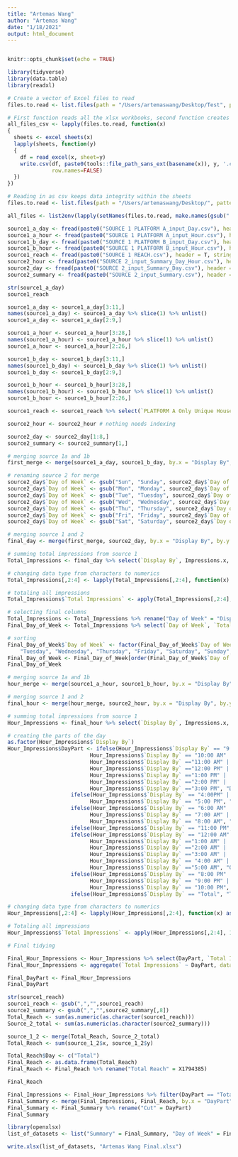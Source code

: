 ```yaml
---
title: "Artemas Wang"
author: "Artemas Wang"
date: "1/18/2021"
output: html_document
---
```


```r
```

```r
knitr::opts_chunk$set(echo = TRUE)
```

```r
library(tidyverse)
library(data.table)
library(readxl)
```

```r

# Create a vector of Excel files to read
files.to.read <- list.files(path = "/Users/artemaswang/Desktop/Test", pattern="xlsx", full.names = TRUE)

# First function reads all the xlsx workbooks, second function creates sheets from all workbooks.
all_files_csv <- lapply(files.to.read, function(x)
{
  sheets <- excel_sheets(x)
  lapply(sheets, function(y)
  {
    df = read_excel(x, sheet=y)
    write.csv(df, paste0(tools::file_path_sans_ext(basename(x)), y, '.csv'),
              row.names=FALSE)
  })
})

# Reading in as csv keeps data integrity within the sheets
files.to.read <- list.files(path = "/Users/artemaswang/Desktop/", pattern="csv", full.names = TRUE)

all_files <- list2env(lapply(setNames(files.to.read, make.names(gsub(".csv", "", files.to.read))), read.csv), envir = .GlobalEnv)
```


```r
source1_a_day <- fread(paste0("SOURCE 1 PLATFORM A_input_Day.csv"), header = T, stringsAsFactors = F, data.table = T)
source1_a_hour <- fread(paste0("SOURCE 1 PLATFORM A_input_Hour.csv"), header = T, stringsAsFactors = F, data.table = T)
source1_b_day <- fread(paste0("SOURCE 1 PLATFORM B_input_Day.csv"), header = T, stringsAsFactors = F, data.table = T)
source1_b_hour <- fread(paste0("SOURCE 1 PLATFORM B_input_Hour.csv"), header = T, stringsAsFactors = F, data.table = T)
source1_reach <- fread(paste0("SOURCE 1 REACH.csv"), header = T, stringsAsFactors = F, data.table = T)
source2_hour <- fread(paste0("SOURCE 2_input_Summary_Day_Hour.csv"), header = T, stringsAsFactors = F, data.table = T)
source2_day <- fread(paste0("SOURCE 2_input_Summary_Day.csv"), header = T, stringsAsFactors = F, data.table = T)
source2_summary <- fread(paste0("SOURCE 2_input_Summary.csv"), header = T, stringsAsFactors = F, data.table = T)
```

```r
str(source1_a_day)
source1_reach
```

```r
source1_a_day <- source1_a_day[3:11,] 
names(source1_a_day) <- source1_a_day %>% slice(1) %>% unlist()
source1_a_day <- source1_a_day[2:9,] 

source1_a_hour <- source1_a_hour[3:28,]
names(source1_a_hour) <- source1_a_hour %>% slice(1) %>% unlist()
source1_a_hour <- source1_a_hour[2:26,] 

source1_b_day <- source1_b_day[3:11,]
names(source1_b_day) <- source1_b_day %>% slice(1) %>% unlist()
source1_b_day <- source1_b_day[2:9,] 

source1_b_hour <- source1_b_hour[3:28,]
names(source1_b_hour) <- source1_b_hour %>% slice(1) %>% unlist()
source1_b_hour <- source1_b_hour[2:26,] 

source1_reach <- source1_reach %>% select(`PLATFORM A Only Unique Households`, `PLATFORM B Only Unique Households`) 

source2_hour <- source2_hour # nothing needs indexing

source2_day <- source2_day[1:8,]
source2_summary <- source2_summary[1,]

```


```r

# merging source 1a and 1b
first_merge <- merge(source1_a_day, source1_b_day, by.x = "Display By", by.y = "Display By")

# renaming source 2 for merge
source2_day$`Day of Week` <- gsub("Sun", "Sunday", source2_day$`Day of Week`)
source2_day$`Day of Week` <- gsub("Mon", "Monday", source2_day$`Day of Week`)
source2_day$`Day of Week` <- gsub("Tue", "Tuesday", source2_day$`Day of Week`)
source2_day$`Day of Week` <- gsub("Wed", "Wednesday", source2_day$`Day of Week`)
source2_day$`Day of Week` <- gsub("Thu", "Thursday", source2_day$`Day of Week`)
source2_day$`Day of Week` <- gsub("Fri", "Friday", source2_day$`Day of Week`)
source2_day$`Day of Week` <- gsub("Sat", "Saturday", source2_day$`Day of Week`)

# merging source 1 and 2
final_day <- merge(first_merge, source2_day, by.x = "Display By", by.y = "Day of Week")

# summing total impressions from source 1
Total_Impressions <- final_day %>% select(`Display By`, Impressions.x, Impressions.y, Impressions)

# changing data type from characters to numerics
Total_Impressions[,2:4] <- lapply(Total_Impressions[,2:4], function(x) as.numeric(gsub(",", "", x)))

# totaling all impressions
Total_Impressions$`Total Impressions` <- apply(Total_Impressions[,2:4], 1, sum) 

# selecting final columns
Total_Impressions <- Total_Impressions %>% rename("Day of Week" = "Display By")
Final_Day_of_Week <- Total_Impressions %>% select(`Day of Week`, `Total Impressions`)

# sorting 
Final_Day_of_Week$`Day of Week` <- factor(Final_Day_of_Week$`Day of Week`, levels= c("Monday", 
    "Tuesday", "Wednesday", "Thursday", "Friday", "Saturday", "Sunday", "Total"))
Final_Day_of_Week <- Final_Day_of_Week[order(Final_Day_of_Week$`Day of Week`), ]
Final_Day_of_Week
```

```r

# merging source 1a and 1b
hour_merge <- merge(source1_a_hour, source1_b_hour, by.x = "Display By", by.y = "Display By")

# merging source 1 and 2
final_hour <- merge(hour_merge, source2_hour, by.x = "Display By", by.y = "Time of Day Total")

# summing total impressions from source 1
Hour_Impressions <- final_hour %>% select(`Display By`, Impressions.x, Impressions.y, Impressions)

# creating the parts of the day
as.factor(Hour_Impressions$`Display By`)
Hour_Impressions$DayPart <- ifelse(Hour_Impressions$`Display By` == "9:00 AM" |
                          Hour_Impressions$`Display By` == "10:00 AM" | 
                          Hour_Impressions$`Display By` =="11:00 AM" | 
                          Hour_Impressions$`Display By` =="12:00 PM" | 
                          Hour_Impressions$`Display By` =="1:00 PM" | 
                          Hour_Impressions$`Display By` =="2:00 PM" |
                          Hour_Impressions$`Display By` =="3:00 PM", "Daytime - 9AM-4PM", 
                    ifelse(Hour_Impressions$`Display By` == "4:00PM" | 
                          Hour_Impressions$`Display By` == "5:00 PM", "Early Fringe - 4PM-6PM",
                    ifelse(Hour_Impressions$`Display By` == "6:00 AM" | 
                          Hour_Impressions$`Display By` == "7:00 AM" | 
                          Hour_Impressions$`Display By` == "8:00 AM", "Early Morning - 6AM-9AM",
                    ifelse(Hour_Impressions$`Display By` == "11:00 PM", "Late Fringe - 11PM-12AM",
                    ifelse(Hour_Impressions$`Display By` == "12:00 AM" | 
                          Hour_Impressions$`Display By` =="1:00 AM" | 
                          Hour_Impressions$`Display By` =="2:00 AM" | 
                          Hour_Impressions$`Display By` =="3:00 AM" | 
                          Hour_Impressions$`Display By` == "4:00 AM" |
                          Hour_Impressions$`Display By` =="5:00 AM", "Overnight - Midnight-6AM", 
                    ifelse(Hour_Impressions$`Display By` == "8:00 PM" | 
                          Hour_Impressions$`Display By` == "9:00 PM" | 
                          Hour_Impressions$`Display By` == "10:00 PM", "Prime - 8PM-11PM",
                    ifelse(Hour_Impressions$`Display By` == "Total", "Total", "Prime Access - 6PM-8PM")))))))

# changing data type from characters to numerics
Hour_Impressions[,2:4] <- lapply(Hour_Impressions[,2:4], function(x) as.numeric(gsub(",", "", x)))

# Totaling all impressions
Hour_Impressions$`Total Impressions` <- apply(Hour_Impressions[,2:4], 1, sum) 

# Final tidying

Final_Hour_Impressions <- Hour_Impressions %>% select(DayPart, `Total Impressions`)
Final_Hour_Impressions <- aggregate(`Total Impressions` ~ DayPart, data = Final_Hour_Impressions, sum)

Final_DayPart <- Final_Hour_Impressions
Final_DayPart
```

```r
str(source1_reach)
source1_reach <- gsub(",","",source1_reach)
source2_summary <- gsub(",","",source2_summary[,8])
Total_Reach <- sum(as.numeric(as.character(source1_reach)))
Source_2_total <- sum(as.numeric(as.character(source2_summary)))

source_1_2 <- merge(Total_Reach, Source_2_total)
Total_Reach <- sum(source_1_2$x, source_1_2$y)

Total_Reach$Day <- c("Total")
Final_Reach <- as.data.frame(Total_Reach)
Final_Reach <- Final_Reach %>% rename("Total Reach" = X1794385)

Final_Reach
```

```r
Final_Impressions <- Final_Hour_Impressions %>% filter(DayPart == "Total")
Final_Summary <- merge(Final_Impressions, Final_Reach, by.x = "DayPart", by.y = "Day")
Final_Summary <- Final_Summary %>% rename("Cut" = DayPart)
Final_Summary
```

```r
library(openxlsx)
list_of_datasets <- list("Summary" = Final_Summary, "Day of Week" = Final_Day_of_Week, "Day Parts" = Final_DayPart)

write.xlsx(list_of_datasets, "Artemas Wang Final.xlsx")
```





